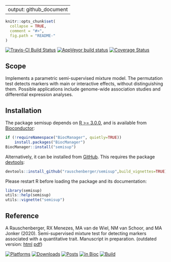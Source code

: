 
---
output: github_document
---

<!-- README.md is generated from README.Rmd. Please edit that file -->

```{r, echo = FALSE}
knitr::opts_chunk$set(
  collapse = TRUE,
  comment = "#>",
  fig.path = "README-"
)
```

[![Travis-CI Build Status](https://travis-ci.org/rauschenberger/semisup.svg?branch=master)](https://travis-ci.org/rauschenberger/semisup)
[![AppVeyor build status](https://ci.appveyor.com/api/projects/status/github/rauschenberger/semisup?svg=true)](https://ci.appveyor.com/project/rauschenberger/semisup)
[![Coverage Status](https://codecov.io/github/rauschenberger/semisup/coverage.svg?branch=master)](https://codecov.io/github/rauschenberger/semisup?branch=master)

## Scope

Implements a parametric semi-supervised mixture model. The permutation test detects markers with main or interactive effects, without distinguishing them. Possible applications include genome-wide association studies and differential expression analyses.

## Installation

The package semisup depends on [R >= 3.0.0](https://cran.r-project.org/), and is available from [Bioconductor](http://bioconductor.org/packages/semisup/):
```{r eval=FALSE}
if (!requireNamespace("BiocManager", quietly=TRUE))
    install.packages("BiocManager")
BiocManager::install("semisup")
```

Alternatively, it can be installed from [GitHub](https://github.com/rauschenberger/semisup). This requires the package [devtools](https://CRAN.R-project.org/package=devtools):
```{r eval=FALSE}
devtools::install_github("rauschenberger/semisup",build_vignettes=TRUE)
```

Please restart R before loading the package and its documentation:
```{r eval=FALSE}
library(semisup)
utils::help(semisup)
utils::vignette("semisup")
```

## Reference

A Rauschenberger, RX Menezes, MA van de Wiel, NM van Schoor, and MA Jonker (2020). Semi-supervised mixture test for detecting markers associated with a quantitative trait.
Manuscript in preparation. (outdated version: [html](https://arxiv.org/abs/1805.09175) [pdf](https://arxiv.org/pdf/1805.09175))

[![Platforms](http://www.bioconductor.org/shields/availability/devel/semisup.svg)](http://bioconductor.org/packages/devel/bioc/html/semisup.html#archives)
 [![Downloads](http://www.bioconductor.org/shields/downloads/semisup.svg)](http://bioconductor.org/packages/stats/bioc/semisup/)
[![Posts](http://www.bioconductor.org/shields/posts/semisup.svg)](https://support.bioconductor.org/t/semisup/)
[![in Bioc](http://www.bioconductor.org/shields/years-in-bioc/semisup.svg)](http://bioconductor.org/packages/devel/bioc/html/semisup.html#since)
[![Build](http://www.bioconductor.org/shields/build/devel/bioc/semisup.svg)](http://bioconductor.org/checkResults/devel/bioc-LATEST/semisup/)
